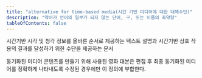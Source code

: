 ```yaml
---
title: "alternative for time-based media(시간 기반 미디어에 대한 대체수단)"
description: "약어가 언어의 일부가 되지 않는 단어, 구, 또는 이름의 축약형"
tableOfContents: false
---
```


시간기반 시각 및 청각 정보를 올바른 순서로 제공하는 텍스트 설명과 시간기반 상호 작용의 결과를 달성하기 위한 수단을 제공하는 문서


<Aside title="참고">
동기화된 미디어 콘텐츠를 만들기 위해 사용된 영화 대본은 편집 후 최종 동기화된 미디어를 정확하게 나타내도록 수정된 경우에만 이 정의에 부합한다.
</Aside>
